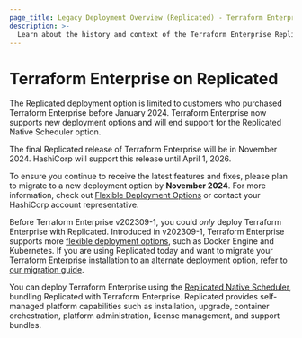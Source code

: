```yaml
---
page_title: Legacy Deployment Overview (Replicated) - Terraform Enterprise
description: >-
  Learn about the history and context of the Terraform Enterprise Replicated deployment option.
---
```


# Terraform Enterprise on Replicated

<Note title="Upgrade Warning">

The Replicated deployment option is limited to customers who purchased Terraform Enterprise before January 2024. Terraform Enterprise now supports new deployment options and will end support for the Replicated Native Scheduler option. 

The final Replicated release of Terraform Enterprise will be in November 2024. HashiCorp will support this release until April 1, 2026.

To ensure you continue to receive the latest features and fixes, please plan to migrate to a new deployment option by <strong>November 2024</strong>. For more information, check out [Flexible Deployment Options](/terraform/enterprise/flexible-deployments) or contact your HashiCorp account representative.

</Note>

Before Terraform Enterprise v202309-1, you could _only_ deploy Terraform Enterprise with Replicated. Introduced in v202309-1, Terraform Enterprise supports more [flexible deployment options](/terraform/enterprise/flexible-deployments/), such as Docker Engine and Kubernetes. If you are using Replicated today and want to migrate your Terraform Enterprise installation to an alternate deployment option, [refer to our migration guide](/terraform/enterprise/replicated/replicated-migration).

You can deploy Terraform Enterprise using the [Replicated Native Scheduler](https://help.replicated.com/docs/native/getting-started/overview/), bundling Replicated with Terraform Enterprise. Replicated provides self-managed platform capabilities such as installation, upgrade, container orchestration, platform administration, license management, and support bundles.

